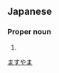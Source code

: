 ==Japanese==
{{ja-kanjitab|枡|山}}

===Proper noun===
{{ja-pos|proper|ますやま}}

# {{surname|lang=ja|sort=ますやま}}
[[Category:Japanese surnames|ますやま]]